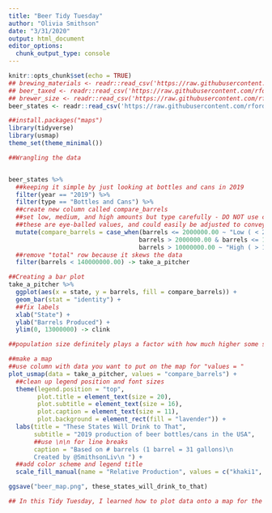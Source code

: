 ```yaml
---
title: "Beer Tidy Tuesday"
author: "Olivia Smithson" 
date: "3/31/2020"
output: html_document
editor_options: 
  chunk_output_type: console
---
```


```r
knitr::opts_chunk$set(echo = TRUE)
## brewing_materials <- readr::read_csv('https://raw.githubusercontent.com/rfordatascience/tidytuesday/master/data/2020/2020-03-31/brewing_materials.csv')
## beer_taxed <- readr::read_csv('https://raw.githubusercontent.com/rfordatascience/tidytuesday/master/data/2020/2020-03-31/beer_taxed.csv')
## brewer_size <- readr::read_csv('https://raw.githubusercontent.com/rfordatascience/tidytuesday/master/data/2020/2020-03-31/brewer_size.csv')
beer_states <- readr::read_csv('https://raw.githubusercontent.com/rfordatascience/tidytuesday/master/data/2020/2020-03-31/beer_states.csv')

##install.packages("maps")
library(tidyverse)
library(usmap)
theme_set(theme_minimal())


```

```r
##Wrangling the data


beer_states %>%
  ##keeping it simple by just looking at bottles and cans in 2019 
  filter(year == "2019") %>%
  filter(type == "Bottles and Cans") %>%
  ##create new column called compare_barrels
  ##set low, medium, and high amounts but type carefully - DO NOT use commas in the thousandths place!
  ##these are eye-balled values, and could easily be adjusted to convey different results!
  mutate(compare_barrels = case_when(barrels <= 2000000.00 ~ "Low ( < 2 million)",
                                    barrels > 2000000.00 & barrels <= 10000000.00 ~ "Medium",
                                    barrels > 10000000.00 ~ "High ( > 10 million)")) %>%
  ##remove "total" row because it skews the data
  filter(barrels < 140000000.00) -> take_a_pitcher

```

```r

##Creating a bar plot
take_a_pitcher %>%
  ggplot(aes(x = state, y = barrels, fill = compare_barrels)) +
  geom_bar(stat = "identity") +
  ##fix labels
  xlab("State") +
  ylab("Barrels Produced") +
  ylim(0, 13000000) -> clink

##population size definitely plays a factor with how much higher some states' numbers are!
```

```r
##make a map 
##use column with data you want to put on the map for "values = "
plot_usmap(data = take_a_pitcher, values = "compare_barrels") +
  ##clean up legend position and font sizes
  theme(legend.position = "top",
        plot.title = element_text(size = 20),
        plot.subtitle = element_text(size = 16),
        plot.caption = element_text(size = 11),
        plot.background = element_rect(fill = "lavender")) +
  labs(title = "These States Will Drink to That", 
       subtitle = "2019 production of beer bottles/cans in the USA",
       ##use \n\n for line breaks
       caption = "Based on # barrels (1 barrel = 31 gallons)\n
       Created by @SmithsonLiv\n ") +
  ##add color scheme and legend title
  scale_fill_manual(name = "Relative Production", values = c("khaki1", "darkseagreen", "mediumturquoise")) -> these_states_will_drink_to_that

ggsave("beer_map.png", these_states_will_drink_to_that)

## In this Tidy Tuesday, I learned how to plot data onto a map for the first time. I had issues with installing packages and libraries at first, but I utilized my troubleshooting skills and made it work. I also explored font sizes and background color for the first time, which I had been too scared to use in the past in fear of messing up my fundamentally "complete" plots. I worked on using my string function skills as well with \n\n line breaks. My biggest accomplishment with this plot though, was using case_when correctly, because that was one of my biggest obstacles in the past. 
       
  



```
